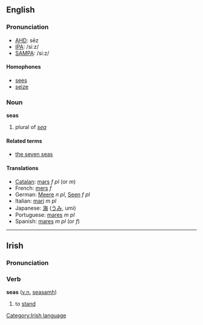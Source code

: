 ==English==
===Pronunciation===
*[[w:AHD|AHD]]: sēz
*[[w:IPA|IPA]]: /siːz/
*[[w:SAMPA|SAMPA]]: /si:z/
====Homophones====
*[[sees]]
*[[seize]]

===Noun===
'''seas'''

# plural of ''[[sea]]''

====Related terms====
*[[the seven seas]]

====Translations====
*[[Catalan]]: [[mars]] ''f pl'' (or ''m'')
*French: [[mers]] ''f''
*German: [[Meere]] ''n pl'', [[Seen]] ''f pl''
*Italian: [[mari]] ''m pl''
*Japanese: [[海]] ([[うみ]], umi)
*Portuguese: [[mares]] ''m pl''
*Spanish: [[mares]] ''m pl'' (or ''f'')

----
==Irish==
===Pronunciation===
{{IPA|[ʃas]}}
===Verb===
'''seas''' ([[verbal noun|v.n.]] [[seasamh]])
#to [[stand]]

[[Category:Irish language]]